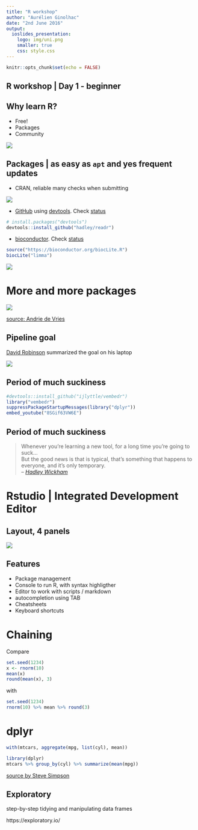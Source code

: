 ```yaml
---
title: "R workshop"
author: "Aurélien Ginolhac"
date: "2nd June 2016"
output:
  ioslides_presentation:
    logo: img/uni.png
    smaller: true
    css: style.css
---
```


```r
knitr::opts_chunk$set(echo = FALSE)
```

## R workshop | Day 1 - beginner



## Why learn R? {.build}

- Free!
- Packages
- Community

<img src="img/r_community_450.png">


## Packages | as easy as `apt` and yes frequent updates


<div class="columns-2">
- CRAN, reliable many checks when submitting

![](img/install_packages_300.png)

- [GitHub](https://github.com/) using [devtools](https://github.com/hadley/devtools). Check [status](https://github.com/hadley/readr)
```r
# install.packages("devtools")
devtools::install_github("hadley/readr")
```

- [bioconductor](https://www.bioconductor.org/). Check [status](https://www.bioconductor.org/packages/release/bioc/html/limma.html)
```r
source("https://bioconductor.org/biocLite.R")
biocLite("limma")
```

![](img/install_console_200.png)

</div>


# More and more packages

![](img/packages_vs_r_version.jpg)

[source: Andrie de Vries](http://blog.revolutionanalytics.com/2016/04/cran-package-growth.html)

## Pipeline goal

[David Robinson](http://varianceexplained.org/) summarized the goal on his laptop

<img src="img/drob_r_pipeline_600.jpg">

## Period of much suckiness

```r
#devtools::install_github("ijlyttle/vembedr")
library("vembedr")
suppressPackageStartupMessages(library("dplyr"))
embed_youtube("8SGif63VW6E")
```

## Period of much suckiness

> Whenever you’re learning a new tool, for a long time you’re going to suck...</br>
> But the good news is that is typical, that’s something that happens to everyone, and it’s only temporary.</br>
> -- <cite>[Hadley Wickham][1]</cite>

[1]:https://youtu.be/8SGif63VW6E?t=4m12s
# Rstudio | Integrated Development Editor

## Layout, 4 panels

<img src="img/rstudio_layout_850.png">

## Features

- Package management
- Console to run R, with syntax highligther
- Editor to work with scripts / markdown
- autocompletion using TAB
- Cheatsheets
- Keyboard shortcuts


# Chaining

Compare
```r
set.seed(1234)
x <- rnorm(10)
mean(x)
round(mean(x), 3)
```

with
```r
set.seed(1234)
rnorm(10) %>% mean %>% round(3)
```

# dplyr

```r
with(mtcars, aggregate(mpg, list(cyl), mean))

library(dplyr)
mtcars %>% group_by(cyl) %>% summarize(mean(mpg))
```

[source by Steve Simpson](http://data-steve.github.io/base-r-groupby-tapply-ave-by/)

## Exploratory

step-by-step tidying and manipulating data frames

https://exploratory.io/


